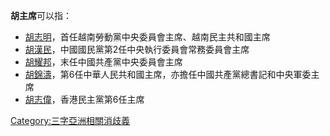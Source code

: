 '''胡主席'''可以指：
*[[胡志明|胡志明]]，首任越南勞動黨中央委員會主席、越南民主共和國主席
*[[胡漢民|胡漢民]]，中國國民黨第2任中央執行委員會常務委員會主席
*[[胡耀邦|胡耀邦]]，末任中國共產黨中央委員會主席
*[[胡錦濤|胡錦濤]]，第6任中華人民共和國主席，亦擔任中國共產黨總書記和中央軍委主席
*[[胡志偉|胡志偉]]，香港民主黨第6任主席
{{disambig}}

[[Category:三字亞洲相關消歧義|Category:三字亞洲相關消歧義]]